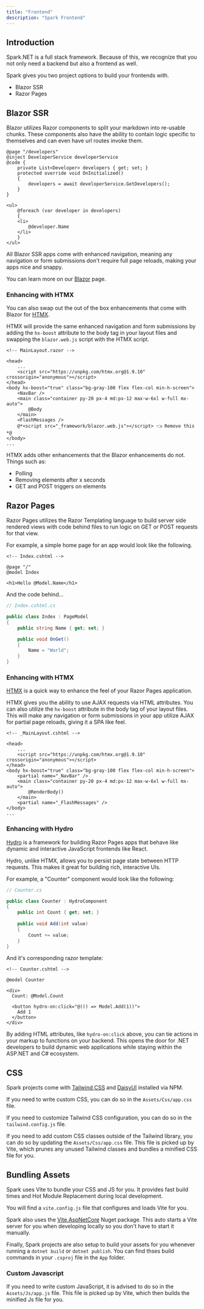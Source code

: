 ```yaml
---
title: "Frontend"
description: "Spark Frontend"
---
```


## Introduction
Spark.NET is a full stack framework. Because of this, we recognize that you not only need a backend but also a frontend as well.

Spark gives you two project options to build your frontends with.
- Blazor SSR
- Razor Pages

## Blazor SSR
Blazor utilizes Razor components to split your markdown into re-usable chunks. These components also have the ability to contain logic specific to themselves and can even have url routes invoke them.

```razor
@page "/developers"
@inject DeveloperService developerService
@code {
    private List<Developer> developers { get; set; }
    protected override void OnInitialized()
    {
        developers = await developerService.GetDevelopers();
    }
}

<ul>
    @foreach (var developer in developers)
    {
    <li>
        @developer.Name
    </li>
    }
</ul>
```

All Blazor SSR apps come with enhanced navigation, meaning any navigation or form submissions don't require full page reloads, making your apps nice and snappy.

You can learn more on our [Blazor](/docs/blazor) page.

### Enhancing with HTMX
You can also swap out the out of the box enhancements that come with Blazor for [HTMX](https://htmx.org/).

HTMX will provide the same enhanced navigation and form submissions by adding the `hx-boost` attribute to the body tag in your layout files and swapping the `blazor.web.js` script with the HTMX script.
```razor
<!-- MainLayout.razor -->

<head>
    ...
    <script src="https://unpkg.com/htmx.org@1.9.10" crossorigin="anonymous"></script>
</head>
<body hx-boost="true" class="bg-gray-100 flex flex-col min-h-screen">
    <NavBar />
    <main class="container py-20 px-4 md:px-12 max-w-6xl w-full mx-auto">
        @Body
    </main>
    <FlashMessages />
    @*<script src="_framework/blazor.web.js"></script> 👈 Remove this *@
</body>
...
```
HTMX adds other enhancements that the Blazor enhancements do not. Things such as:
- Polling
- Removing elements after x seconds
- GET and POST triggers on elements

## Razor Pages
Razor Pages utilizes the Razor Templating language to build server side rendered views with code behind files to run logic on GET or POST requests for that view.

For example, a simple home page for an app would look like the following.
```razor
<!-- Index.cshtml -->

@page "/"
@model Index

<h1>Hello @Model.Name</h1>
```

And the code behind...
```csharp
// Index.cshtml.cs

public class Index : PageModel
{
    public string Name { get; set; }

	public void OnGet()
	{
        Name = "World";
	}
}
```

### Enhancing with HTMX
[HTMX](https://htmx.org/) is a quick way to enhance the feel of your Razor Pages application.

HTMX gives you the ability to use AJAX requests via HTML attributes. You can also utilize the `hx-boost` attribute in the body tag of your layout files. This will make any navigation or form submissions in your app utilize AJAX for partial page reloads, giving it a SPA like feel. 
```razor
<!-- _MainLayout.cshtml -->

<head>
    ...
    <script src="https://unpkg.com/htmx.org@1.9.10" crossorigin="anonymous"></script>
</head>
<body hx-boost="true" class="bg-gray-100 flex flex-col min-h-screen">
    <partial name="_NavBar" />
    <main class="container py-20 px-4 md:px-12 max-w-6xl w-full mx-auto">
        @RenderBody()
    </main>
    <partial name="_FlashMessages" />
</body>
...
```


### Enhancing with Hydro
[Hydro](https://usehydro.dev/) is a framework for building Razor Pages apps that behave like dynamic and interactive JavaScript frontends like React.

Hydro, unlike HTMX, allows you to persist page state between HTTP requests. This makes it great for building rich, interactive UIs.

For example, a "Counter" component would look like the following:
```csharp
// Counter.cs

public class Counter : HydroComponent
{
    public int Count { get; set; }
    
    public void Add(int value)
    {
        Count += value;
    }
}
```

And it's corresponding razor template:
```razor
<!-- Counter.cshtml -->

@model Counter

<div>
  Count: @Model.Count
  
  <button hydro-on:click="@(() => Model.Add(1))">
    Add 1
  </button>
</div>
```

By adding HTML attributes, like `hydro-on:click` above, you can tie actions in your markup to functions on your backend. This opens the door for .NET developers to build dynamic web applications while staying within the ASP.NET and C# ecosystem.

## CSS
Spark projects come with [Tailwind CSS](https://tailwindcss.com/) and [DaisyUI](https://daisyui.com/) installed via NPM.

If you need to write custom CSS, you can do so in the `Assets/Css/app.css` file.

If you need to customize Tailwind CSS configuration, you can do so in the `tailwind.config.js` file.

If you need to add custom CSS classes outside of the Tailwind library, you can do so by updating the `Assets/Css/app.css` file. This file is picked up by Vite, which prunes any unused Tailwind classes and bundles a minified CSS file for you.

## Bundling Assets
Spark uses Vite to bundle your CSS and JS for you. It provides fast build times and Hot Module Replacement during local development.

You will find a `vite.config.js` file that configures and loads Vite for you.

Spark also uses the [Vite.AspNetCore](https://github.com/Eptagone/Vite.AspNetCore) Nuget package. This auto starts a Vite server for you when developing locally so you don't have to start it manually.

Finally, Spark projects are also setup to build your assets for you whenever running a `dotnet build` or `dotnet publish`. You can find thses build commands in your `.csproj` file in the `App` folder.

### Custom Javascript
If you need to write custom JavaScript, it is advised to do so in the `Assets/Js/app.js` file. This file is picked up by Vite, which then builds the minified Js file for you.